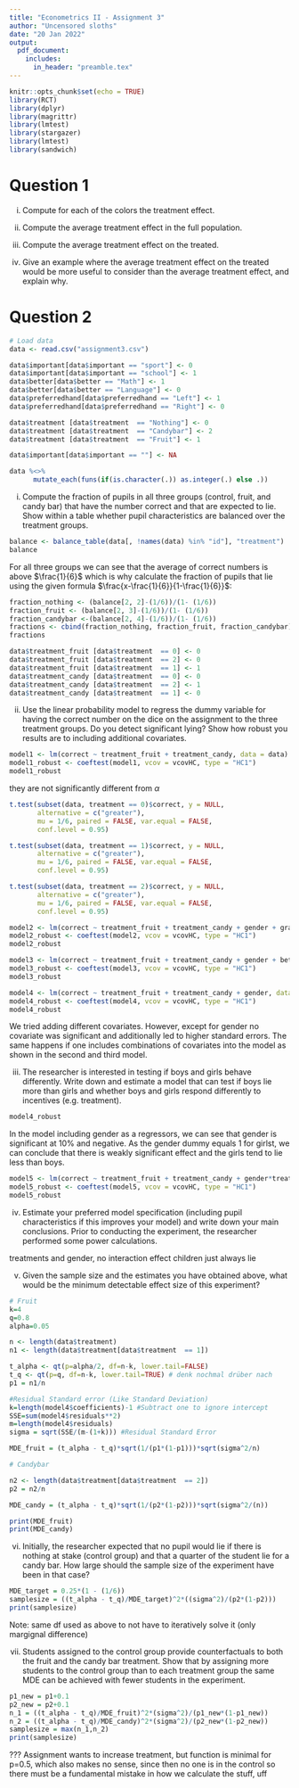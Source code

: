 ```yaml
---
title: "Econometrics II - Assignment 3"
author: "Uncensored sloths"
date: "20 Jan 2022"
output:
  pdf_document:
    includes:
      in_header: "preamble.tex"
---
```


```r
knitr::opts_chunk$set(echo = TRUE)
library(RCT)
library(dplyr)
library(magrittr)
library(lmtest)
library(stargazer)
library(lmtest)
library(sandwich)
```

# Question 1

(i) Compute for each of the colors the treatment effect.

(ii) Compute the average treatment effect in the full population.

(iii) Compute the average treatment effect on the treated.

(iv) Give an example where the average treatment effect on the treated would be more useful to consider than the average treatment effect, and explain why.

# Question 2

```r
# Load data
data <- read.csv("assignment3.csv")

data$important[data$important == "sport"] <- 0
data$important[data$important == "school"] <- 1
data$better[data$better == "Math"] <- 1
data$better[data$better == "Language"] <- 0
data$preferredhand[data$preferredhand == "Left"] <- 1
data$preferredhand[data$preferredhand == "Right"] <- 0

```

```r
data$treatment [data$treatment  == "Nothing"] <- 0
data$treatment [data$treatment  == "Candybar"] <- 2
data$treatment [data$treatment  == "Fruit"] <- 1

data$important[data$important == ""] <- NA

data %<>% 
      mutate_each(funs(if(is.character(.)) as.integer(.) else .))
```

(i) Compute the fraction of pupils in all three groups (control, fruit, and candy bar) that have the number correct and that are expected to lie. Show within a table whether pupil characteristics are balanced over the treatment groups.


```r
balance <- balance_table(data[, !names(data) %in% "id"], "treatment")
balance
```
For all three groups we can see that the average of correct numbers is above $\frac{1}{6}$ which is why calculate the fraction of pupils that lie using the given formula $\frac{x-\frac{1}{6}}{1-\frac{1}{6}}$:

```r
fraction_nothing <- (balance[2, 2]-(1/6))/(1- (1/6))
fraction_fruit <- (balance[2, 3]-(1/6))/(1- (1/6))
fraction_candybar <-(balance[2, 4]-(1/6))/(1- (1/6))
fractions <- cbind(fraction_nothing, fraction_fruit, fraction_candybar)
fractions
```

```r
data$treatment_fruit [data$treatment  == 0] <- 0
data$treatment_fruit [data$treatment  == 2] <- 0
data$treatment_fruit [data$treatment  == 1] <- 1
data$treatment_candy [data$treatment  == 0] <- 0
data$treatment_candy [data$treatment  == 2] <- 1
data$treatment_candy [data$treatment  == 1] <- 0
```


(ii) Use the linear probability model to regress the dummy variable for having the correct number on the dice on the assignment to the three treatment groups. Do you detect significant lying? Show how robust you results are to including additional covariates.

```r
model1 <- lm(correct ~ treatment_fruit + treatment_candy, data = data)
model1_robust <- coeftest(model1, vcov = vcovHC, type = "HC1")
model1_robust
```
they are not significantly different from $\alpha$ 

```r
t.test(subset(data, treatment == 0)$correct, y = NULL,
       alternative = c("greater"),
       mu = 1/6, paired = FALSE, var.equal = FALSE,
       conf.level = 0.95)
```

```r
t.test(subset(data, treatment == 1)$correct, y = NULL,
       alternative = c("greater"),
       mu = 1/6, paired = FALSE, var.equal = FALSE,
       conf.level = 0.95)
```

```r
t.test(subset(data, treatment == 2)$correct, y = NULL,
       alternative = c("greater"),
       mu = 1/6, paired = FALSE, var.equal = FALSE,
       conf.level = 0.95)
```

```r
model2 <- lm(correct ~ treatment_fruit + treatment_candy + gender + grade +  important + better + preferredhand + siblings + youngestchild + oftenexpelled, data = data)
model2_robust <- coeftest(model2, vcov = vcovHC, type = "HC1")
model2_robust
```

```r
model3 <- lm(correct ~ treatment_fruit + treatment_candy + gender + better + preferredhand + siblings + youngestchild + oftenexpelled, data = data)
model3_robust <- coeftest(model3, vcov = vcovHC, type = "HC1")
model3_robust
```

```r
model4 <- lm(correct ~ treatment_fruit + treatment_candy + gender, data = data)
model4_robust <- coeftest(model4, vcov = vcovHC, type = "HC1")
model4_robust
```

We tried adding different covariates. However, except for gender no covariate was significant and additionally led to higher standard errors. The same happens if one includes combinations of covariates into the model as shown in the second and third model.

(iii) The researcher is interested in testing if boys and girls behave differently. Write down and estimate a model that can test if boys lie more than girls and whether boys and girls respond differently to incentives (e.g. treatment).

```r
model4_robust
```
In the model including gender as a regressors, we can see that gender is significant at $10\%$ and negative. As the gender dummy equals 1 for girlst, we can conclude that there is weakly significant effect and the girls tend to lie less than boys.

```r
model5 <- lm(correct ~ treatment_fruit + treatment_candy + gender*treatment_fruit + gender*treatment_candy, data = data)
model5_robust <- coeftest(model5, vcov = vcovHC, type = "HC1")
model5_robust
```



(iv) Estimate your preferred model specification (including pupil characteristics if this improves your model) and write down your main conclusions.
Prior to conducting the experiment, the researcher performed some power calculations.

treatments and gender, no interaction effect
children just always lie


(v) Given the sample size and the estimates you have obtained above, what would be the minimum detectable effect size of this experiment?

```r
# Fruit
k=4 
q=0.8
alpha=0.05

n <- length(data$treatment)
n1 <- length(data$treatment[data$treatment  == 1])

t_alpha <- qt(p=alpha/2, df=n-k, lower.tail=FALSE)
t_q <- qt(p=q, df=n-k, lower.tail=TRUE) # denk nochmal drüber nach
p1 = n1/n

#Residual Standard error (Like Standard Deviation)
k=length(model4$coefficients)-1 #Subtract one to ignore intercept
SSE=sum(model4$residuals**2)
m=length(model4$residuals)
sigma = sqrt(SSE/(m-(1+k))) #Residual Standard Error

MDE_fruit = (t_alpha - t_q)*sqrt(1/(p1*(1-p1)))*sqrt(sigma^2/n)

# Candybar

n2 <- length(data$treatment[data$treatment  == 2])
p2 = n2/n

MDE_candy = (t_alpha - t_q)*sqrt(1/(p2*(1-p2)))*sqrt(sigma^2/(n))

print(MDE_fruit)
print(MDE_candy)
```


(vi) Initially, the researcher expected that no pupil would lie if there is nothing at stake (control group) and that a quarter of the student lie for a candy bar. How large should the sample size of the experiment have been in that case?

```r
MDE_target = 0.25*(1 - (1/6))
samplesize = ((t_alpha - t_q)/MDE_target)^2*((sigma^2)/(p2*(1-p2)))
print(samplesize)
```

Note: same df used as above to not have to iteratively solve it (only margignal difference)

(vii) Students assigned to the control group provide counterfactuals to both the fruit and the candy bar treatment. Show that by assigning more students to the control group than to each treatment group the same MDE can be achieved with fewer students in the experiment.

```r
p1_new = p1+0.1
p2_new = p2+0.1
n_1 = ((t_alpha - t_q)/MDE_fruit)^2*(sigma^2)/(p1_new*(1-p1_new))
n_2 = ((t_alpha - t_q)/MDE_candy)^2*(sigma^2)/(p2_new*(1-p2_new))
samplesize = max(n_1,n_2)
print(samplesize)
```
??? Assignment wants to increase treatment, but function is minimal for p=0.5, which also makes no sense, since then no one is in the control so there must be a fundamental mistake in how we calculate the stuff, uff
